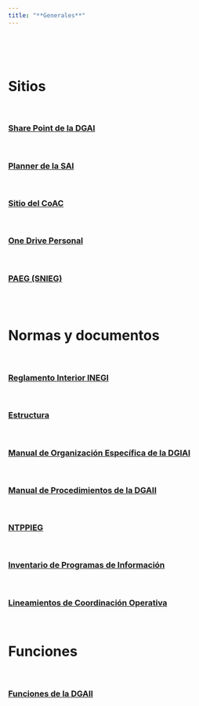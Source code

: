 ---
title: "**Generales**"
--- 
<br>
<br>
<br>

<div class=text-justify>



# **Sitios**

<br>
 
### [Share Point de la DGAI](https://365inegi.sharepoint.com/sites/dgiai/100_DGG_DGIAII/150_DAA_DGAI/Documentos%20compartidos/Forms/AllItems.aspx){target="_blank"} 

<br>

### [Planner de la SAI](https://tasks.office.com/365inegi.onmicrosoft.com/es-ES/Home/Planner/#/plantaskboard?groupId=e051888f-69db-40f2-a33e-afd8b2f0044e&planId=clqxjGS0oUq_3X3Dmb2WymQACLP4){target="_blank"} 

<br>

### [Sitio del CoAC](https://extranet.inegi.org.mx/calidad/){target="_blank"} 


<br>

### [One Drive Personal](https://365inegi-my.sharepoint.com/personal/raul_mejia_inegi_org_mx/_layouts/15/onedrive.aspx){target="_blank"} 


<br>

### [PAEG (SNIEG)](https://www.snieg.mx/paeg/){target="_blank"} 

<br>
<br>

# **Normas y documentos**

<br>

### [Reglamento Interior INEGI](pdfs/R_INEGI_20.pdf){target="_blank"} 

<br>

### [Estructura](pdfs/catalogo.pdf){target="_blank"}

<br>

### [Manual de Organización Específica de la DGIAI](pdfs/MO2_21Oct21.pdf){target="_blank"}
 
<br>

### [Manual de Procedimientos de la DGAII](pdfs/MP_15Oct21.pdf){target="_blank"}

<br>

### [NTPPIEG](https://sc.inegi.org.mx/repositorioNormateca/On_19Nov21.pdf){target="_blank"}

<br>

### [Inventario de Programas de Información](https://ptracking.snieg.mx/ipi/){target="_blank"}

<br>



### [Lineamientos de Coordinación Operativa](pdfs\Lod_15Jun21.pdf){target="_blank"}

<br> 



# **Funciones**

<br> 

### [Funciones de la DGAII](https://365inegi-my.sharepoint.com/:p:/r/personal/raul_mejia_inegi_org_mx/_layouts/15/Doc.aspx?sourcedoc=%7BD08B93AA-75BE-47C4-AF52-076F65997FA9%7D&file=3.%20Estructura_Funciones_NuevaDGAII.pptx&action=edit&mobileredirect=true){target="_blank"}

<br> 

